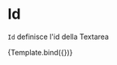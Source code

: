 

<Meta title="Components/Textarea/Props/Id" component={VvTextarea} />

# Id

`Id` definisce l'id della Textarea

<Canvas>
	<Story
		name="Id"
		play={textareaTest}
		args={{ name: 'textarea-id', id: 'ID_11_11', label: 'Label di prova' }}>
		{Template.bind({})}
	</Story>
</Canvas>

